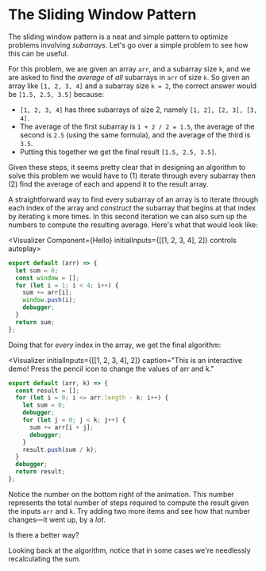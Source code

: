 
# The Sliding Window Pattern

The sliding window pattern is a neat and simple pattern to optimize problems involving _subarrays_. Let's go over a simple problem to see how this can be useful.

For this problem, we are given an array `arr`, and a subarray size `k`, and we are asked to find the _average_ of _all_ subarrays in `arr` of size `k`. So given an array like `[1, 2, 3, 4]` and a subarray size `k = 2`, the correct answer would be `[1.5, 2.5, 3.5]` because:

- `[1, 2, 3, 4]` has three subarrays of size 2, namely `[1, 2], [2, 3], [3, 4]`.
- The average of the first subarray is `1 + 2 / 2 = 1.5`, the average of the second is `2.5` (using the same formula), and the average of the third is `3.5`.
- Putting this together we get the final result `[1.5, 2.5, 3.5]`.

Given these steps, it seems pretty clear that in designing an algorithm to solve this problem we would have to (1) iterate through every subarray then (2) find the average of each and append it to the result array.

A straightforward way to find every subarray of an array is to iterate through each index of the array and _construct_ the subarray that begins at that index by iterating `k` more times. In this second iteration we can also sum up the numbers to compute the resulting average. Here's what that would look like:

<Visualizer Component={Hello} initialInputs={[[1, 2, 3, 4], 2]} controls autoplay>

```js
export default (arr) => {
  let sum = 0;
  const window = [];
  for (let i = 1; i < 4; i++) {
    sum += arr[i];
    window.push(i);
    debugger;
  }
  return sum;
};
```

</Visualizer>

Doing that for _every_ index in the array, we get the final algorithm:

<Visualizer
  initialInputs={[[1, 2, 3, 4], 2]}
  caption="This is an interactive demo! Press the pencil icon to change the values of arr and k."
>

```js
export default (arr, k) => {
  const result = [];
  for (let i = 0; i <= arr.length - k; i++) {
    let sum = 0;
    debugger;
    for (let j = 0; j < k; j++) {
      sum += arr[i + j];
      debugger;
    }
    result.push(sum / k);
  }
  debugger;
  return result;
};
```

</Visualizer>

Notice the number on the bottom right of the animation. This number represents the total number of steps required to compute the result given the inputs `arr` and `k`. Try adding two more items and see how that number changes—it went up, by a _lot_.

Is there a better way?

Looking back at the algorithm, notice that in some cases we're needlessly recalculating the sum.
